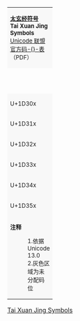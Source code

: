 {| border="1" cellspacing="0" cellpadding="5" class="wikitable" style="border-collapse:collapse;background:#FFFFFF;font-size:large;text-align:center"
| colspan="17" style="background:#F8F8F8;font-size:small" | '''[[太玄經符號_(Unicode區段)|太玄经符号]]<br />Tai Xuan Jing Symbols'''{{ref label|U1D300_as_of_Unicode_version|1}}{{ref label|U1D300_grey|2}}<br />[http://www.unicode.org/charts/PDF/U1D300.pdf Unicode 联盟官方码-{}-表]（PDF）
|- style="background:#F8F8F8;font-size:small"
| style="width:45pt" | &nbsp; || style="width:20pt"  | 0 || style="width:20pt"  | 1 || style="width:20pt"  | 2 || style="width:20pt"  | 3 || style="width:20pt"  | 4 || style="width:20pt"  | 5 || style="width:20pt"  | 6 || style="width:20pt"  | 7 || style="width:20pt"  | 8 || style="width:20pt"  | 9 || style="width:20pt"  | A || style="width:20pt"  | B || style="width:20pt"  | C || style="width:20pt"  | D || style="width:20pt"  | E || style="width:20pt"  | F
|-
| style="background:#F8F8F8;font-size:small" | U+1D30x
| title="U+1D300: MONOGRAM FOR EARTH" | &#x1D300;
| title="U+1D301: DIGRAM FOR HEAVENLY EARTH" | &#x1D301;
| title="U+1D302: DIGRAM FOR HUMAN EARTH" | &#x1D302;
| title="U+1D303: DIGRAM FOR EARTHLY HEAVEN" | &#x1D303;
| title="U+1D304: DIGRAM FOR EARTHLY HUMAN" | &#x1D304;
| title="U+1D305: DIGRAM FOR EARTH" | &#x1D305;
| title="U+1D306: TETRAGRAM FOR CENTRE" | &#x1D306;
| title="U+1D307: TETRAGRAM FOR FULL CIRCLE" | &#x1D307;
| title="U+1D308: TETRAGRAM FOR MIRED" | &#x1D308;
| title="U+1D309: TETRAGRAM FOR BARRIER" | &#x1D309;
| title="U+1D30A: TETRAGRAM FOR KEEPING SMALL" | &#x1D30A;
| title="U+1D30B: TETRAGRAM FOR CONTRARIETY" | &#x1D30B;
| title="U+1D30C: TETRAGRAM FOR ASCENT" | &#x1D30C;
| title="U+1D30D: TETRAGRAM FOR OPPOSITION" | &#x1D30D;
| title="U+1D30E: TETRAGRAM FOR BRANCHING OUT" | &#x1D30E;
| title="U+1D30F: TETRAGRAM FOR DEFECTIVENESS OR DISTORTION" | &#x1D30F;
|-
| style="background:#F8F8F8;font-size:small" | U+1D31x
| title="U+1D310: TETRAGRAM FOR DIVERGENCE" | &#x1D310;
| title="U+1D311: TETRAGRAM FOR YOUTHFULNESS" | &#x1D311;
| title="U+1D312: TETRAGRAM FOR INCREASE" | &#x1D312;
| title="U+1D313: TETRAGRAM FOR PENETRATION" | &#x1D313;
| title="U+1D314: TETRAGRAM FOR REACH" | &#x1D314;
| title="U+1D315: TETRAGRAM FOR CONTACT" | &#x1D315;
| title="U+1D316: TETRAGRAM FOR HOLDING BACK" | &#x1D316;
| title="U+1D317: TETRAGRAM FOR WAITING" | &#x1D317;
| title="U+1D318: TETRAGRAM FOR FOLLOWING" | &#x1D318;
| title="U+1D319: TETRAGRAM FOR ADVANCE" | &#x1D319;
| title="U+1D31A: TETRAGRAM FOR RELEASE" | &#x1D31A;
| title="U+1D31B: TETRAGRAM FOR RESISTANCE" | &#x1D31B;
| title="U+1D31C: TETRAGRAM FOR EASE" | &#x1D31C;
| title="U+1D31D: TETRAGRAM FOR JOY" | &#x1D31D;
| title="U+1D31E: TETRAGRAM FOR CONTENTION" | &#x1D31E;
| title="U+1D31F: TETRAGRAM FOR ENDEAVOUR" | &#x1D31F;
|-
| style="background:#F8F8F8;font-size:small" | U+1D32x
| title="U+1D320: TETRAGRAM FOR DUTIES" | &#x1D320;
| title="U+1D321: TETRAGRAM FOR CHANGE" | &#x1D321;
| title="U+1D322: TETRAGRAM FOR DECISIVENESS" | &#x1D322;
| title="U+1D323: TETRAGRAM FOR BOLD RESOLUTION" | &#x1D323;
| title="U+1D324: TETRAGRAM FOR PACKING" | &#x1D324;
| title="U+1D325: TETRAGRAM FOR LEGION" | &#x1D325;
| title="U+1D326: TETRAGRAM FOR CLOSENESS" | &#x1D326;
| title="U+1D327: TETRAGRAM FOR KINSHIP" | &#x1D327;
| title="U+1D328: TETRAGRAM FOR GATHERING" | &#x1D328;
| title="U+1D329: TETRAGRAM FOR STRENGTH" | &#x1D329;
| title="U+1D32A: TETRAGRAM FOR PURITY" | &#x1D32A;
| title="U+1D32B: TETRAGRAM FOR FULLNESS" | &#x1D32B;
| title="U+1D32C: TETRAGRAM FOR RESIDENCE" | &#x1D32C;
| title="U+1D32D: TETRAGRAM FOR LAW OR MODEL" | &#x1D32D;
| title="U+1D32E: TETRAGRAM FOR RESPONSE" | &#x1D32E;
| title="U+1D32F: TETRAGRAM FOR GOING TO MEET" | &#x1D32F;
|-
| style="background:#F8F8F8;font-size:small" | U+1D33x
| title="U+1D330: TETRAGRAM FOR ENCOUNTERS" | &#x1D330;
| title="U+1D331: TETRAGRAM FOR STOVE" | &#x1D331;
| title="U+1D332: TETRAGRAM FOR GREATNESS" | &#x1D332;
| title="U+1D333: TETRAGRAM FOR ENLARGEMENT" | &#x1D333;
| title="U+1D334: TETRAGRAM FOR PATTERN" | &#x1D334;
| title="U+1D335: TETRAGRAM FOR RITUAL" | &#x1D335;
| title="U+1D336: TETRAGRAM FOR FLIGHT" | &#x1D336;
| title="U+1D337: TETRAGRAM FOR VASTNESS OR WASTING" | &#x1D337;
| title="U+1D338: TETRAGRAM FOR CONSTANCY" | &#x1D338;
| title="U+1D339: TETRAGRAM FOR MEASURE" | &#x1D339;
| title="U+1D33A: TETRAGRAM FOR ETERNITY" | &#x1D33A;
| title="U+1D33B: TETRAGRAM FOR UNITY" | &#x1D33B;
| title="U+1D33C: TETRAGRAM FOR DIMINISHMENT" | &#x1D33C;
| title="U+1D33D: TETRAGRAM FOR CLOSED MOUTH" | &#x1D33D;
| title="U+1D33E: TETRAGRAM FOR GUARDEDNESS" | &#x1D33E;
| title="U+1D33F: TETRAGRAM FOR GATHERING IN" | &#x1D33F;
|-
| style="background:#F8F8F8;font-size:small" | U+1D34x
| title="U+1D340: TETRAGRAM FOR MASSING" | &#x1D340;
| title="U+1D341: TETRAGRAM FOR ACCUMULATION" | &#x1D341;
| title="U+1D342: TETRAGRAM FOR EMBELLISHMENT" | &#x1D342;
| title="U+1D343: TETRAGRAM FOR DOUBT" | &#x1D343;
| title="U+1D344: TETRAGRAM FOR WATCH" | &#x1D344;
| title="U+1D345: TETRAGRAM FOR SINKING" | &#x1D345;
| title="U+1D346: TETRAGRAM FOR INNER" | &#x1D346;
| title="U+1D347: TETRAGRAM FOR DEPARTURE" | &#x1D347;
| title="U+1D348: TETRAGRAM FOR DARKENING" | &#x1D348;
| title="U+1D349: TETRAGRAM FOR DIMMING" | &#x1D349;
| title="U+1D34A: TETRAGRAM FOR EXHAUSTION" | &#x1D34A;
| title="U+1D34B: TETRAGRAM FOR SEVERANCE" | &#x1D34B;
| title="U+1D34C: TETRAGRAM FOR STOPPAGE" | &#x1D34C;
| title="U+1D34D: TETRAGRAM FOR HARDNESS" | &#x1D34D;
| title="U+1D34E: TETRAGRAM FOR COMPLETION" | &#x1D34E;
| title="U+1D34F: TETRAGRAM FOR CLOSURE" | &#x1D34F;
|-
| style="background:#F8F8F8;font-size:small" | U+1D35x
| title="U+1D350: TETRAGRAM FOR FAILURE" | &#x1D350;
| title="U+1D351: TETRAGRAM FOR AGGRAVATION" | &#x1D351;
| title="U+1D352: TETRAGRAM FOR COMPLIANCE" | &#x1D352;
| title="U+1D353: TETRAGRAM FOR ON THE VERGE" | &#x1D353;
| title="U+1D354: TETRAGRAM FOR DIFFICULTIES" | &#x1D354;
| title="U+1D355: TETRAGRAM FOR LABOURING" | &#x1D355;
| title="U+1D356: TETRAGRAM FOR FOSTERING" | &#x1D356;
| title="Reserved" style="background-color:#CCCCCC;" |  
| title="Reserved" style="background-color:#CCCCCC;" |  
| title="Reserved" style="background-color:#CCCCCC;" |  
| title="Reserved" style="background-color:#CCCCCC;" |  
| title="Reserved" style="background-color:#CCCCCC;" |  
| title="Reserved" style="background-color:#CCCCCC;" |  
| title="Reserved" style="background-color:#CCCCCC;" |  
| title="Reserved" style="background-color:#CCCCCC;" |  
| title="Reserved" style="background-color:#CCCCCC;" |  
|-
| colspan="17" style="background:#F8F8F8;font-size:small;text-align:left" | '''注释'''
:1.{{note|U1D300_as_of_Unicode_version}}依据 Unicode 13.0
:2.{{note|U1D300_grey}}灰色区域为未分配码位
|}<noinclude>
[[Category:Unicode模板|Tai Xuan Jing Symbols]]
</noinclude>